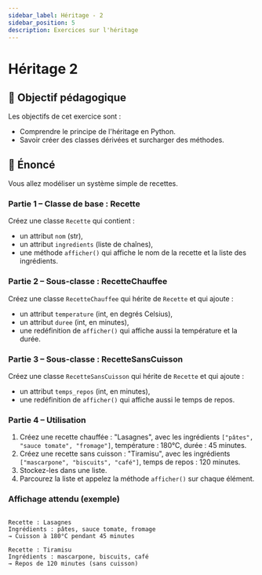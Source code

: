 ```yaml
---
sidebar_label: Héritage - 2
sidebar_position: 5
description: Exercices sur l'héritage
---
```


# Héritage 2

## 🎯 Objectif pédagogique

Les objectifs de cet exercice sont :

- Comprendre le principe de l'héritage en Python.
- Savoir créer des classes dérivées et surcharger des méthodes.

## 📜 Énoncé

Vous allez modéliser un système simple de recettes.

### Partie 1 – Classe de base : Recette

Créez une classe `Recette` qui contient :

- un attribut `nom` (str),
- un attribut `ingredients` (liste de chaînes),
- une méthode `afficher()` qui affiche le nom de la recette et la liste des ingrédients.

### Partie 2 – Sous-classe : RecetteChauffee

Créez une classe `RecetteChauffee` qui hérite de `Recette` et qui ajoute :

- un attribut `temperature` (int, en degrés Celsius),
- un attribut `duree` (int, en minutes),
- une redéfinition de `afficher()` qui affiche aussi la température et la durée.

### Partie 3 – Sous-classe : RecetteSansCuisson

Créez une classe `RecetteSansCuisson` qui hérite de `Recette` et qui ajoute :

- un attribut `temps_repos` (int, en minutes),
- une redéfinition de `afficher()` qui affiche aussi le temps de repos.

### Partie 4 – Utilisation

1. Créez une recette chauffée : "Lasagnes", avec les ingrédients `["pâtes",
   "sauce tomate", "fromage"]`, température : 180°C, durée : 45 minutes.
2. Créez une recette sans cuisson : "Tiramisu", avec les ingrédients
   `["mascarpone", "biscuits", "café"]`, temps de repos : 120 minutes.
3. Stockez-les dans une liste.
4. Parcourez la liste et appelez la méthode `afficher()` sur chaque élément.


### Affichage attendu (exemple)

```

Recette : Lasagnes
Ingrédients : pâtes, sauce tomate, fromage
→ Cuisson à 180°C pendant 45 minutes

Recette : Tiramisu
Ingrédients : mascarpone, biscuits, café
→ Repos de 120 minutes (sans cuisson)

```
